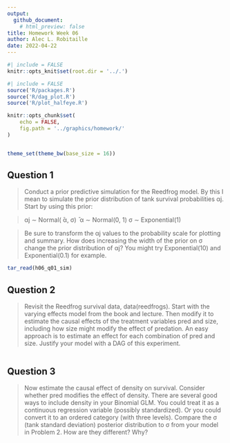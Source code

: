 ```yaml
---
output: 
  github_document:
    # html_preview: false
title: Homework Week 06
author: Alec L. Robitaille
date: 2022-04-22
---
```


```r
#| include = FALSE
knitr::opts_knit$set(root.dir = '../.')
```

```r
#| include = FALSE
source('R/packages.R')
source('R/dag_plot.R')
source('R/plot_halfeye.R')

knitr::opts_chunk$set(
	echo = FALSE,
	fig.path = '../graphics/homework/'
)


theme_set(theme_bw(base_size = 16))
```


## Question 1
> Conduct a prior predictive simulation for the Reedfrog model. By this I mean
to simulate the prior distribution of tank survival probabilities αj. Start by
using this prior: 

> αj ∼ Normal( ̄α, σ)
>̄ α ∼ Normal(0, 1)
> σ ∼ Exponential(1) 

> Be sure to transform the αj values to the probability scale for plotting and
summary. How does increasing the width of the prior on σ change the prior
distribution of αj? You might try Exponential(10) and Exponential(0.1) for
example.

```r
tar_read(h06_q01_sim)
```


## Question 2
> Revisit the Reedfrog survival data, data(reedfrogs). Start with the varying
effects model from the book and lecture. Then modify it to estimate the causal
effects of the treatment variables pred and size, including how size might
modify the effect of predation. An easy approach is to estimate an effect for
each combination of pred and size. Justify your model with a DAG of this
experiment.


```r
```


## Question 3
> Now estimate the causal effect of density on survival. Consider whether pred
modifies the effect of density. There are several good ways to include density
in your Binomial GLM. You could treat it as a continuous regression variable
(possibly standardized). Or you could convert it to an ordered category (with
three levels). Compare the σ (tank standard deviation) posterior distribution
to σ from your model in Problem 2. How are they different? Why?

```r
```
